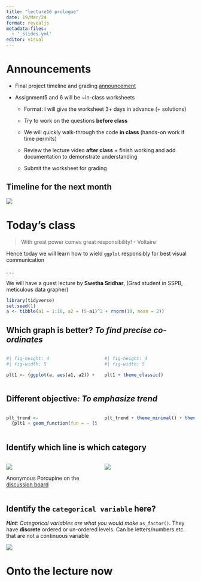```yaml
---
title: "lecture16 prologue"
date: 19/Mar/24
format: revealjs
metadata-files: 
  - '_slides.yml'
editor: visual
---
```


# Announcements {.smaller}

-   Final project timeline and grading [announcement](https://github.com/BIOS-538/assignments/blob/main/final_project_announcement.md)

-   Assignment5 and 6 will be \~in-class worksheets

    -   Format: I will give the worksheet 3+ days in advance (+ solutions)

    -   Try to work on the questions **before class**

    -   We will quickly walk-through the code **in class** (hands-on work if time permits)

    -   Review the lecture video **after class** + finish working and add documentation to demonstrate understanding

    -   Submit the worksheet for grading

## Timeline for the next month

![](img/timeline_Mar-April.png)

# Today's class {.incremental}

> With great power comes great responsibility! - Voltaire

Hence today we will learn how to wield `ggplot` responsibly for best visual communication

. . .

We will have a guest lecture by **Swetha Sridhar**, (Grad student in SSPB, meticulous data grapher)

```r
library(tidyverse)
set.seed(1)
a <- tibble(a1 = 1:10, a2 = (5-a1)^2 + rnorm(10, mean = 2))
```

## Which graph is better? *To find precise co-ordinates*

::: columns
::: {.column width="50%"}
```r
#| fig-height: 4
#| fig-width: 5

plt1 <- {ggplot(a, aes(a1, a2)) + geom_point()} %>% print

```
:::

::: {.column width="50%"}
```r
#| fig-height: 4
#| fig-width: 5

plt1 + theme_classic()

```
:::
:::

## Different objective*: To emphasize trend*

::: columns
::: {.column width="50%"}
```r

plt_trend <- 
  {plt1 + geom_function(fun = ~ (5 - .x)^2 + 2, alpha = 0.5)} %>% print
```
:::

::: {.column width="50%"}
```r

plt_trend + theme_minimal() + theme(panel.grid = element_blank())
```
:::
:::

## Identify which line is which category

::: columns
::: {.column width="50%"}
![](img/focus_but_legend.png)

::: aside
Anonymous Porcupine on the [discussion board](https://edstem.org/us/courses/51883/discussion/4528059?answer=10467386)
:::
:::

::: {.column width="50%"}
![](img/NYT_focus-with-colour.png)
:::
:::

## Identify the `categorical variable` here? 

::: aside
***Hint**: Categorical variables are what you would make* `as_factor()`. They have **discrete** ordered or un-ordered levels. Can be letters/numbers etc. that are not a continuous variable
:::

![](img/categorical_variable_illustrated.png)

# Onto the lecture now
